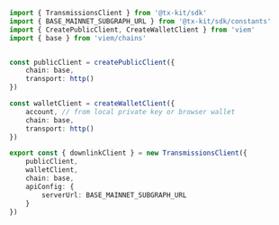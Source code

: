 ```typescript config.ts
import { TransmissionsClient } from '@tx-kit/sdk'
import { BASE_MAINNET_SUBGRAPH_URL } from '@tx-kit/sdk/constants'
import { CreatePublicClient, CreateWalletClient } from 'viem'
import { base } from 'viem/chains'


const publicClient = createPublicClient({
    chain: base,
    transport: http()
})

const walletClient = createWalletClient({
    account, // from local private key or browser wallet
    chain: base,
    transport: http()
})

export const { downlinkClient } = new TransmissionsClient({
    publicClient,
    walletClient,
    chain: base,
    apiConfig: {
        serverUrl: BASE_MAINNET_SUBGRAPH_URL
    }
})
```
